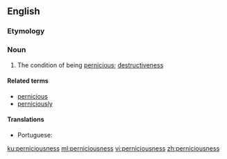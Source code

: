 ==English==
===Etymology===
{{suffix|pernicious|ness|lang=en}}
===Noun===
{{en-noun|-}}

# The condition of being [[pernicious]]; [[destructiveness]]

====Related terms====
* [[pernicious]]
* [[perniciously]]

====Translations====
{{trans-top|the condition of being pernicious}}
* Portuguese: {{t|pt|perniciosidade}}
{{trans-mid}}
{{trans-bottom}}

[[ku:perniciousness]]
[[ml:perniciousness]]
[[vi:perniciousness]]
[[zh:perniciousness]]